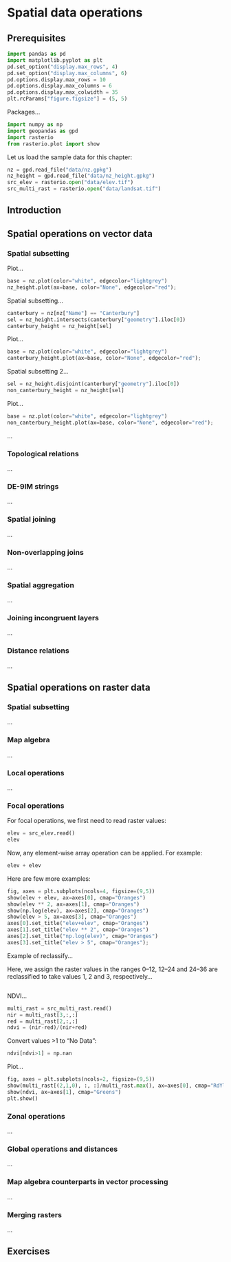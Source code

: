 # Spatial data operations {#spatial-operations}

## Prerequisites

```python
import pandas as pd
import matplotlib.pyplot as plt
pd.set_option("display.max_rows", 4)
pd.set_option("display.max_columns", 6)
pd.options.display.max_rows = 10
pd.options.display.max_columns = 6
pd.options.display.max_colwidth = 35
plt.rcParams["figure.figsize"] = (5, 5)
```

Packages...

```python
import numpy as np
import geopandas as gpd
import rasterio
from rasterio.plot import show
```

Let us load the sample data for this chapter:

```python
nz = gpd.read_file("data/nz.gpkg")
nz_height = gpd.read_file("data/nz_height.gpkg")
src_elev = rasterio.open("data/elev.tif")
src_multi_rast = rasterio.open("data/landsat.tif")
```

## Introduction

## Spatial operations on vector data {#spatial-vec}

### Spatial subsetting

Plot...

```python
base = nz.plot(color="white", edgecolor="lightgrey")
nz_height.plot(ax=base, color="None", edgecolor="red");
```

Spatial subsetting...

```python
canterbury = nz[nz["Name"] == "Canterbury"]
sel = nz_height.intersects(canterbury["geometry"].iloc[0])
canterbury_height = nz_height[sel]
```

Plot...

```python
base = nz.plot(color="white", edgecolor="lightgrey")
canterbury_height.plot(ax=base, color="None", edgecolor="red");
```

Spatial subsetting 2...

```python
sel = nz_height.disjoint(canterbury["geometry"].iloc[0])
non_canterbury_height = nz_height[sel]
```

Plot...

```python
base = nz.plot(color="white", edgecolor="lightgrey")
non_canterbury_height.plot(ax=base, color="None", edgecolor="red");
```

...



### Topological relations

...

### DE-9IM strings

...

### Spatial joining

...

### Non-overlapping joins

...

### Spatial aggregation

...

### Joining incongruent layers

...

### Distance relations

...

## Spatial operations on raster data {#spatial-ras}

### Spatial subsetting

...

### Map algebra

...

### Local operations

...

### Focal operations

For focal operations, we first need to read raster values:

```python
elev = src_elev.read()
elev
```

Now, any element-wise array operation can be applied. For example:

```python
elev + elev
```

Here are few more examples:

```python
fig, axes = plt.subplots(ncols=4, figsize=(9,5))
show(elev + elev, ax=axes[0], cmap="Oranges")
show(elev ** 2, ax=axes[1], cmap="Oranges")
show(np.log(elev), ax=axes[2], cmap="Oranges")
show(elev > 5, ax=axes[3], cmap="Oranges")
axes[0].set_title("elev+elev", cmap="Oranges")
axes[1].set_title("elev ** 2", cmap="Oranges")
axes[2].set_title("np.log(elev)", cmap="Oranges")
axes[3].set_title("elev > 5", cmap="Oranges");
```

Example of reclassify...

Here, we assign the raster values in the ranges 0–12, 12–24 and 24–36 are reclassified to take values 1, 2 and 3, respectively...

```python

```

NDVI...

```python
multi_rast = src_multi_rast.read()
nir = multi_rast[3,:,:]
red = multi_rast[2,:,:]
ndvi = (nir-red)/(nir+red)
```

Convert values >1 to "No Data":

```python
ndvi[ndvi>1] = np.nan
```

Plot...

```python
fig, axes = plt.subplots(ncols=2, figsize=(9,5))
show(multi_rast[(2,1,0), :, :]/multi_rast.max(), ax=axes[0], cmap="RdYlGn")
show(ndvi, ax=axes[1], cmap="Greens")
plt.show()
```

### Zonal operations

...

### Global operations and distances

...

### Map algebra counterparts in vector processing

...

### Merging rasters

...

## Exercises